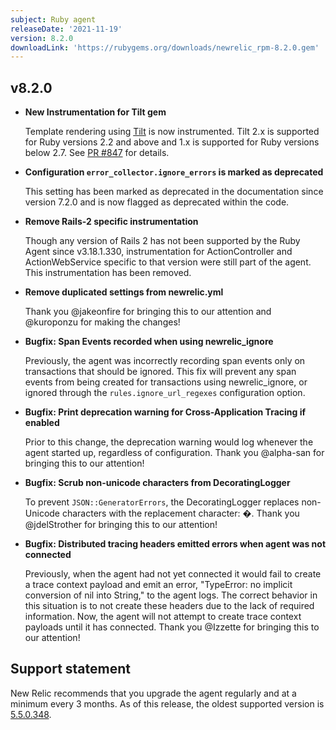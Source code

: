 ```yaml
---
subject: Ruby agent
releaseDate: '2021-11-19'
version: 8.2.0
downloadLink: 'https://rubygems.org/downloads/newrelic_rpm-8.2.0.gem'
---
```



  ## v8.2.0

  * **New Instrumentation for Tilt gem**

    Template rendering using [Tilt](https://github.com/rtomayko/tilt) is now instrumented. Tilt 2.x is supported for Ruby versions 2.2 and above and  1.x is supported for Ruby versions below 2.7. See [PR #847](https://github.com/newrelic/newrelic-ruby-agent/pull/847) for details.

  * **Configuration `error_collector.ignore_errors` is marked as deprecated**

    This setting has been marked as deprecated in the documentation since version 7.2.0 and is now flagged as deprecated within the code.

  * **Remove Rails-2 specific instrumentation**

    Though any version of Rails 2 has not been supported by the Ruby Agent since v3.18.1.330, instrumentation for ActionController and ActionWebService specific to that version were still part of the agent. This instrumentation has been removed.

  * **Remove duplicated settings from newrelic.yml**

    Thank you @jakeonfire for bringing this to our attention and @kuroponzu for making the changes!

  * **Bugfix: Span Events recorded when using newrelic_ignore**

    Previously, the agent was incorrectly recording span events only on transactions that should be ignored. This fix will prevent any span events from being created for transactions using newrelic_ignore, or ignored through the `rules.ignore_url_regexes` configuration option.

  * **Bugfix: Print deprecation warning for Cross-Application Tracing if enabled**

    Prior to this change, the deprecation warning would log whenever the agent started up, regardless of configuration. Thank you @alpha-san for bringing this to our attention!

  * **Bugfix: Scrub non-unicode characters from DecoratingLogger**

    To prevent `JSON::GeneratorErrors`, the DecoratingLogger replaces non-Unicode characters with the replacement character: �. Thank you @jdelStrother for bringing this to our attention!

  * **Bugfix: Distributed tracing headers emitted errors when agent was not connected**

    Previously, when the agent had not yet connected it would fail to create a trace context payload and emit an error, "TypeError: no implicit conversion of nil into String," to the agent logs. The correct behavior in this situation is to not create these headers due to the lack of required information. Now, the agent will not attempt to create trace context payloads until it has connected. Thank you @Izzette for bringing this to our attention!


## Support statement

New Relic recommends that you upgrade the agent regularly and at a minimum every 3 months. As of this release, the oldest supported version is [5.5.0.348](https://docs.newrelic.com/docs/release-notes/agent-release-notes/ruby-release-notes/ruby-agent-550348).
